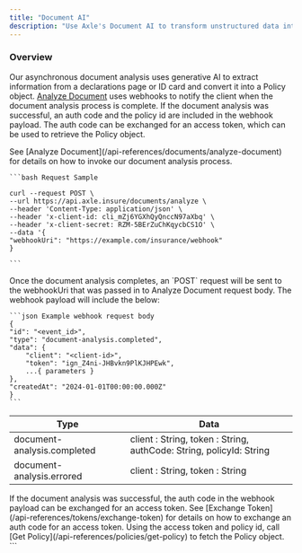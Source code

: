 ```yaml
---
title: "Document AI"
description: "Use Axle's Document AI to transform unstructured data into structured data."
---
```


### Overview

Our asynchronous document analysis uses generative AI to extract information from a declarations page or ID card and convert it
into a Policy object. [Analyze Document](/api-references/documents/analyze-document) uses webhooks to notify the client when the document analysis process is complete. If the document
analysis was successful, an auth code and the policy id are included in the webhook payload. The auth code can be exchanged for an access token,
which can be used to retrieve the Policy object.

<Steps>
  <Step title="Make a request to our Analyze Document API" titleSize="h3">
    See [Analyze Document](/api-references/documents/analyze-document) for
    details on how to invoke our document analysis process.

    ```bash Request Sample

    curl --request POST \
    --url https://api.axle.insure/documents/analyze \
    --header 'Content-Type: application/json' \
    --header 'x-client-id: cli_mZj6YGXhQyQnccN97aXbq' \
    --header 'x-client-secret: RZM-5BErZuChKqycbCS1O' \
    --data '{
    "webhookUri": "https://example.com/insurance/webhook"
    }

    ```

  </Step>
  <Step title="Process Analyze Document event" titleSize="h3">
    Once the document analysis completes, an `POST` request will be sent to 
    the webhookUri that was passed in to Analyze Document request body. The webhook
    payload will include the below:

    ```json Example webhook request body
    {
    "id": "<event_id>",
    "type": "document-analysis.completed",
    "data": {
        "client": "<client-id>",
        "token": "ign_Z4ni-JHBvkn9PlKJHPEwk",
        ...{ parameters }
    },
    "createdAt": "2024-01-01T00:00:00.000Z"
    }
    ```

| Type                        | Data                                                                |
| --------------------------- | ------------------------------------------------------------------- |
| document-analysis.completed | client : String, token : String, authCode: String, policyId: String |
| document-analysis.errored   | client : String, token : String                                     |

  </Step>
  <Step title="Exchange the auth code for an access token" titleSize="h3">
    If the document analysis was successful, the auth code in the webhook payload can be exchanged for an
    access token. See [Exchange Token](/api-references/tokens/exchange-token) for details
    on how to exchange an auth code for an access token.
  </Step>
  <Step title="Invoke Get Policy to retrieve the Policy object" titleSize="h3">
    Using the access token and policy id, call [Get Policy](/api-references/policies/get-policy)
    to fetch the Policy object.
  </Step>
</Steps>
```
